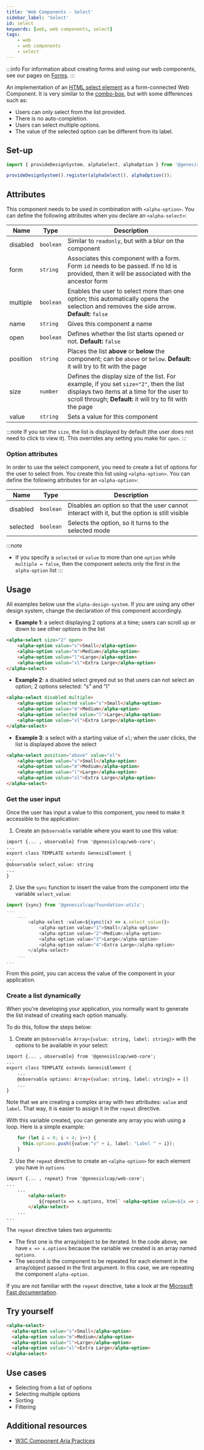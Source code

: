 ```yaml
---
title: 'Web Components - Select'
sidebar_label: 'Select'
id: select
keywords: [web, web components, select]
tags:
    - web
    - web components
    - select
---
```


<div class="select-examples">

:::info
For information about creating forms and using our web components, see our pages on [Forms](/web/forms/foundation-forms/).
:::

An implementation of an [HTML select element](https://developer.mozilla.org/en-US/docs/Web/HTML/Element/select) as a form-connected Web Component. It is very similar to the [combo-box](../combobox/), but with some differences such as:

- Users can only select from the list provided.
- There is no auto-completion.
- Users can select multiple options.
- The value of the selected option can be different from its label.

## Set-up

```ts
import { provideDesignSystem, alphaSelect, alphaOption } from '@genesislcap/alpha-design-system';

provideDesignSystem().register(alphaSelect(), alphaOption());
```

## Attributes

This component needs to be used in combination with `<alpha-option>`. You can define the following attributes when you declare an `<alpha-select>`: 

| Name     | Type      | Description                                                                                                                              |
|----------|-----------|------------------------------------------------------------------------------------------------------------------------------------------|
| disabled | `boolean` | Similar to `readonly`, but with a blur on the component                                                                                  |
| form     | `string`  | Associates this component with a form. Form `id` needs to be passed. If no Id is provided, then it will be associated with the ancestor form  |
| multiple | `boolean` | Enables the user to select more than one option; this automatically opens the selection and removes the side arrow. **Default:** `false` | 
| name     | `string`  | Gives this component a name                                                                                                              |
| open     | `boolean` | Defines whether the list starts opened or not. **Default:** `false`                                                                      |
| position | `string`  | Places the list **above** or **below** the component; can be `above` or `below`. **Default:** it will try to fit with the page           | 
| size     | `number`  | Defines the display size of the list. For example, if you set `size="2"`, then the list displays two items at a time for the user to scroll through; **Default:** it will try to fit with the page | 
| value    | `string`  | Sets a value for this component                                                                                                          | 

:::note
If you set the `size`, the list is displayed by default (the user does not need to click to view it). This overrides any setting you make for `open`.
:::

### Option attributes

In order to use the select component, you need to create a list of options for the user to select from. You create this list using `<alpha-option>`. You can define the following attributes for an `<alpha-option>`:

| Name     | Type      | Description                                                                                  |
|----------|-----------|----------------------------------------------------------------------------------------------|
| disabled | `boolean` | Disables an option so that the user cannot interact with it, but the option is still visible |
| selected | `boolean` | Selects the option, so it turns to the selected mode                                         |

:::note
- If you specify a `selected` or `value` to more than one `option` while `multiple = false`, then the component selects only the first in the `alpha-option` list
:::

## Usage
All examples below use the `alpha-design-system`. If you are using any other design system, change the declaration of this component accordingly.

- **Example 1**: a select displaying 2 options at a time; users can scroll up or down to see other options in the list
```html title="Example 1"
<alpha-select size="2" open>
    <alpha-option value="s">Small</alpha-option>
    <alpha-option value="m">Medium</alpha-option>
    <alpha-option value="l">Large</alpha-option>
    <alpha-option value="xl">Extra Large</alpha-option>
</alpha-select>
```
- **Example 2**: a disabled select greyed out so that users can not select an option; 2 options selected: "s" and "l"
```html title="Example 2"
<alpha-select disabled multiple>
    <alpha-option selected value="s">Small</alpha-option>
    <alpha-option value="m">Medium</alpha-option>
    <alpha-option selected value="l">Large</alpha-option>
    <alpha-option value="xl">Extra Large</alpha-option>
</alpha-select>
```
- **Example 3**: a select with a starting value of `xl`; when the user clicks, the list is displayed above the select
```html title="Example 3"
<alpha-select position="above" value="xl">
    <alpha-option value="s">Small</alpha-option>
    <alpha-option value="m">Medium</alpha-option>
    <alpha-option value="l">Large</alpha-option>
    <alpha-option value="xl">Extra Large</alpha-option>
</alpha-select>
```

### Get the user input
Once the user has input a value to this component, you need to make it accessible to the application:

1. Create an `@observable` variable where you want to use this value:

```html {1,5}
import {... , observable} from '@genesislcap/web-core';
...
export class TEMPLATE extends GenesisElement {
...
@observable select_value: string
...
}
```

2. Use the `sync` function to insert the value from the component into the variable `select_value`:

```typescript tile="Example 4" {1,4-9}
import {sync} from '@genesislcap/foundation-utils';
...
    ...
        <alpha-select :value=${sync((x) => x.select_value)}>
            <alpha-option value="1">Small</alpha-option>
            <alpha-option value="2">Medium</alpha-option>
            <alpha-option value="3">Large</alpha-option>
            <alpha-option value="4">Extra Large</alpha-option>
        </alpha-select>
    ...
...    
```

From this point, you can access the value of the component in your application.

### Create a list dynamically
When you're developing your application, you normally want to generate the list instead of creating each option manually.

To do this, follow the steps below:

1. Create an `@observable Array<{value: string, label: string}>` with the options to be available in your select:

```html {1,5}
import {... , observable} from '@genesislcap/web-core';
...
export class TEMPLATE extends GenesisElement {
    ...
    @observable options: Array<{value: string, label: string}> = []
    ...
}
```

Note that we are creating a complex array with two attributes: `value` and `label`. That way, it is easier to assign it in the `repeat` directive.

With this variable created, you can generate any array you wish using a loop. Here is a simple example:

``` typescript
    for (let i = 0; i < 4; i++) {
      this.options.push({value:"v" + i, label: "Label " + i});
    }
```

2. Use the `repeat` directive to create an `<alpha-option>` for each element you have in `options`

```html {1,5}
import {... , repeat} from '@genesislcap/web-core';
...
    ...
        <alpha-select>
            ${repeat(x => x.options, html` <alpha-option value=${x => x.value}>${x => x.label}</alpha-option>`)}
        </alpha-select>
    ...
...    
```

The `repeat` directive takes two arguments:
- The first one is the array/object to be iterated. In the code above, we have `x => x.options` because the variable we created is an array named `options`.
- The second is the component to be repeated for each element in the array/object passed in the first argument. In this case, we are repeating the component `alpha-option`.


If you are not familiar with the `repeat` directive, take a look at the [Microsoft Fast documentation](https://www.fast.design/docs/fast-element/using-directives/#the-repeat-directive).

## Try yourself

```html title="try yourself" live
<alpha-select>
  <alpha-option value="s">Small</alpha-option>
  <alpha-option value="m">Medium</alpha-option>
  <alpha-option value="l">Large</alpha-option>
  <alpha-option value="xl">Extra Large</alpha-option>
</alpha-select>
```

## Use cases

- Selecting from a list of options
- Selecting multiple options
- Sorting
- Filtering

## Additional resources

- [W3C Component Aria Practices](https://www.w3.org/TR/wai-aria-practices-1.1/#Listbox)

</div>
